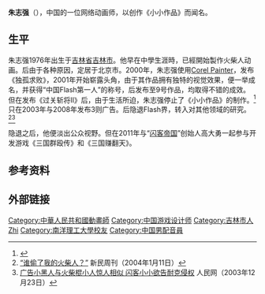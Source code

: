 {{NoteTA
| G1=Games
| 1=zh-cn:网络; zh-tw:網路; zh-hk:網路;
}}
{{Infobox person
| name                      = 朱志强
| birth_date                = {{birth date and age|1976|6|8}}<ref>{{cite news |url =http://www.zjrd.net/rdzz/InfoBox/InfoViewSimple.aspx?docid=8014 |title =中国闪客第一案 |access-date =2015-07-30 |archive-url =https://web.archive.org/web/20160304061846/http://www.zjrd.net/rdzz/InfoBox/InfoViewSimple.aspx?docid=8014 |archive-date =2016-03-04 |dead-url =yes }}</ref>
| birth_place               = {{CHN}}[[吉林省|吉林省]][[吉林市|吉林市]]
| nationality               = {{PRC}}
| other_names               = 
| alma_mater                = [[南洋理工大学|南洋理工大学]]
| occupation                = 网络动画师、游戏制作人
| years_active              = 1989年至今
| known_for                 = [[小小作品|小小作品]]| 
| style                     = [[动作|动作]]<br>[[超现实幽默|超现实幽默]]<br>[[黑色幽默|黑色幽默]]
| website                   = [https://web.archive.org/web/20090106074302/http://xiaoxiaomovie.com/ xiaoxiaomovie.com]
| footnotes                 = 
}}
'''朱志强'''（{{bd|1976年|6月8日}}），中国的一位网络动画师，以创作《小小作品》而闻名。

== 生平 ==
朱志强1976年出生于[[吉林省|吉林省]][[吉林市|吉林市]]。他早在中學生涯時，已經開始製作火柴人动画。后由于各种原因，定居于北京市。2000年，朱志强使用[[Corel_Painter|Corel Painter]]，发布《独孤求败》，2001年开始崭露头角，由于其作品拥有独特的视觉效果，便一举成名，并获得“中国Flash第一人”的称号，后发布至9号作品，均取得不错的成效。但在发布《过关斩将Ⅱ》后，由于生活所迫，朱志强停止了《小小作品》的制作。<ref>{{cite news |url =http://past.nbweekly.com/Print/Article/5461_0.shtml |title =特别讲述：看不到钱途的中国“闪客” }}{{dead link|date=2018年3月 |bot=InternetArchiveBot |fix-attempted=yes }}</ref>
只在2003年与2008年发布3则广告。后隐退Flash界，转入对其他领域的研究。<ref name="Game">[http://news.sina.com.cn/s/2004-01-11/10572600916.shtml “谁偷了我的火柴人？”] {{Wayback|url=http://news.sina.com.cn/s/2004-01-11/10572600916.shtml |date=20131005015954 }}新民周刊（2004年1月11日）</ref><ref name="Game1">[http://www.people.com.cn/GB/paper1787/10945/993123.html 广告小黑人与火柴棍小人惊人相似 闪客小小欲告耐克侵权] {{Wayback|url=http://www.people.com.cn/GB/paper1787/10945/993123.html |date=20160304205826 }}人民网（2003年12月23日）</ref>
   
隐退之后，他便淡出公众视野。但在2011年与“[[闪客帝国|闪客帝国]]”创始人高大勇一起参与开发游戏《三国群殴传》和《三国赚翻天》。

==参考资料==
{{reflist}}

==外部链接==

{{DEFAULTSORT:Zhu zhiqiang}}
[[Category:中華人民共和國動畫師|Category:中華人民共和國動畫師]]
[[Category:中国游戏设计师|Category:中国游戏设计师]]
[[Category:吉林市人|Category:吉林市人]]
[[Category:朱姓|Zhi]]
[[Category:南洋理工大學校友|Category:南洋理工大學校友]]
[[Category:中国男配音員|Category:中国男配音員]]